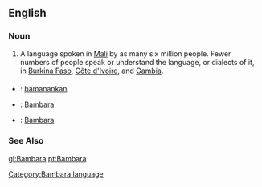 ==English==
===Noun===
{{wikipedia}}
# A language spoken in [[Mali]] by as many six million people.  Fewer numbers of people speak or understand the language, or dialects of it, in [[Burkina Faso]], [[Côte d'Ivoire]], and [[Gambia]].

===={{trans}}====
* {{bm}}: [[bamanankan]]
* {{gl}}: [[Bambara]]
* {{pt}}: [[Bambara]]

===See Also===
{{interwiktionary|code=bm}}
[[gl:Bambara]]
[[pt:Bambara]]
[[Category:Bambara language]]